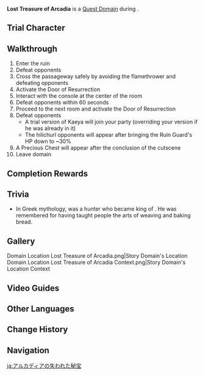 {{Domain Infobox
|image        = Domain Temple of the Wolf.png
|type         = Quest
|description  = Lost treasures reveal themselves only to those with true wisdom. Having solved the mystery of Arcadia, you finally arrive at the site of the treasure...
|quest        = Kaeya's Gain
|quest_type   = Story
|region       = Mondstadt
|area         = Galesong Hill
|subarea      = Falcon Coast
|recLevel     = 10
|recElements  = Cryo, Electro
|trial        = Kaeya
}}
'''Lost Treasure of Arcadia''' is a [[Quest Domain]] during {{Quest|Kaeya's Gain}}.

==Trial Character==
{{Trial Character
|wl                      = 0, 1, 3, 4
|character_name          = Kaeya

|character_level0        = 10
|weapon_name0            = Favonius Sword
|weapon_level0           = 10
|constellation0          = 0
|artifact_flower0        = Adventurer's Flower
|artifact_feather0       = Adventurer's Tail Feather
|artifact_sands0         = Adventurer's Pocket Watch
|artifact_goblet0        = Adventurer's Golden Goblet
|artifact_circlet0       = Adventurer's Bandana
|set1_0                  = Adventurer
|set1_piece_bonus_0      = 4
|artifact_level0         = 4
|normal_attack_talent0   = 1
|elemental_skill_talent0 = 1
|elemental_burst_talent0 = 1
|hp0                     = 3,731
|atk0                    = 168
|def0                    = 116
|em0                     = 0
|er0                     = ?<!--I forgot to note these ones down aaaaa-->
|crit_rate0              = ?
|crit_dmg0               = ?

|character_level1        = 25
|weapon_name1            = Cool Steel
|weapon_level1           = 25
|constellation1          = 1
|artifact_flower1        = Medal of the Brave
|artifact_feather1       = Prospect of the Brave
|artifact_sands1         = Fortitude of the Brave
|artifact_goblet1        = Outset of the Brave
|artifact_circlet1       = Crown of the Brave
|set1_1                  = Brave Heart
|set1_piece_bonus_1      = 4
|artifact_level1         = 8
|normal_attack_talent1   = 1
|elemental_skill_talent1 = 1
|elemental_burst_talent1 = 1
|hp1                     = 6,296
|atk1                    = 427
|def1                    = 248
|em1                     = 13
|er1                     = 100.0%
|crit_rate1              = 24.8%
|crit_dmg1               = 50.0%

|character_level3        = 37
|constellation3          = 2
|weapon_name3            = Favonius Sword
|weapon_level3           = 37
|refinement3             = 1
|artifact_flower3        = Medal of the Brave
|artifact_feather3       = Prospect of the Brave
|artifact_sands3         = Fortitude of the Brave
|artifact_goblet3        = Outset of the Brave
|artifact_circlet3       = Crown of the Brave
|artifact_level3         = 12
|set1_3                  = Brave Heart
|set1_piece_bonus_3      = 4
|normal_attack_talent3   = 1
|elemental_skill_talent3 = 1
|elemental_burst_talent3 = 1
|hp3                     = 8,222
|atk3                    = 578
|def3                    = 313
|em3                     = 13
|crit_rate3              = 28.8%
|crit_dmg3               = 66.8%
|er3                     = 135.1%

|character_level4        = 49
|constellation4          = 3
|weapon_name4            = Favonius Sword
|weapon_level4           = 49
|refinement4             = 1
|artifact_flower4        = Medal of the Brave
|artifact_feather4       = Prospect of the Brave
|artifact_sands4         = Fortitude of the Brave
|artifact_goblet4        = Outset of the Brave
|artifact_circlet4       = Crown of the Brave
|artifact_level4         = 14
|set1_4                  = Brave Heart
|set1_piece_bonus_4      = 4
|normal_attack_talent4   = 2
|elemental_skill_talent4 = 5
|elemental_burst_talent4 = 2
|hp4                     = 13,432
|atk4                    = 876
|def4                    = 414
|em4                     = 17
|crit_rate4              = 37.0%
|crit_dmg4               = 72.4%
|er4                     = 148.4%
}}

==Walkthrough==
# Enter the ruin
# Defeat opponents {{Enemy List|Hilichurl Berserker;Pyro Hilichurl Shooter}}
# Cross the passageway safely by avoiding the flamethrower and defeating opponents {{Enemy List|Pyro Slime*4}}
# Activate the Door of Resurrection
# Interact with the console at the center of the room
# Defeat opponents within 60 seconds {{Enemy List|Large Pyro Slime;Pyro Slime*5}}
# Proceed to the next room and activate the Door of Resurrection
# Defeat opponents {{Enemy List|Ruin Guard;Hilichurl Fighter*2;Hilichurl Berserker*2}}
#* A trial version of Kaeya will join your party (overriding your version if he was already in it)
#* The hilichurl opponents will appear after bringing the Ruin Guard's HP down to ~30%
# A Precious Chest will appear after the conclusion of the cutscene
# Leave domain

==Completion Rewards==
{{Card|Mora|10,000}}
{{Card|Adventurer's Experience|2}}
{{Card|Mystic Enhancement Ore|2}}
{{Card|Shivada Jade Sliver|1}}
{{Card|Treasure Hoarder Insignia|3}}

==Trivia==
*In Greek mythology, {{w|Arcas}} was a hunter who became king of {{w|Arcadia (region)|Arcadia}}. He was remembered for having taught people the arts of weaving and baking bread.

==Gallery==
<gallery>
Domain Location Lost Treasure of Arcadia.png|Story Domain's Location
Domain Location Lost Treasure of Arcadia Context.png|Story Domain's Location Context
</gallery>

==Video Guides==
{{EVT
|video1 = https://youtu.be/uth63gIi-Pk
|caption1 = Lost Treasure of Arcadia Guide (1 Chest)
}}

==Other Languages==
{{Other Languages
|en      = Lost Treasure of Arcadia
|zhs     = 阿卡狄亚的失落秘宝
|zhs_rm  = Ākǎdíyà de Shīluò Mìbǎo
|zht     = 阿卡狄亞的失落秘寶
|zht_rm  = Ākǎdíyà de Shīluò Mìbǎo
|zh_tl   = Arcadia's Lost Treasure
|ja      = アルカディアの失われた秘宝
|ja_rm   = Arukadia no Ushinawareta Hihou
|ja_tl   = Arcadia's Lost Treasure
|ko      = 아카디아의 잃어버린 보물
|ko_rm   = Akadia-ui Ireobeorin Bomul
|ko_tl   = Arcadia's Lost Treasure
|es      = Tesoro perdido de Arcadia
|es_tl   = Lost Treasure of Arcadia
|fr      = Trésor perdu de l'Arcadia
|fr_tl   = Lost Treasure of the Arcadia
|ru      = Сокровища Аркадии
|ru_tl   = Treasures of Arcadia
|th      = สมบัติแห่ง Arcadia ที่สาบสูญ
|th_rm   = 
|th_tl   = 
|vi      = Báu Vật Thất Lạc Của Arcadia
|vi_tl   = 
|de      = Der verlorene Schatz von Arcadia
|de_tl   = The Lost Treasure of Arcadia
|id      = Harta Arcadia yang Hilang
|id_tl   = The Lost Treasure of Arcadia
|pt      = Tesouros Perdidos de Arcadia
|pt_tl   = 
|tr      = Arkadya'nın Kayıp Hazinesi
|tr_tl   = 
|it      = Tesoro perduto di Arcadia
|it_tl   = 
}}

==Change History==
{{Change History|1.0}}

==Navigation==
{{Domain Navbox|Temporary}}

[[ja:アルカディアの失われた秘宝]]